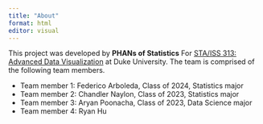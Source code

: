 ```yaml
---
title: "About"
format: html
editor: visual
---
```


This project was developed by **PHANs of Statistics** For [STA/ISS 313: Advanced Data Visualization](https://vizdata.org/) at Duke University. The team is comprised of the following team members.

-   Team member 1: Federico Arboleda, Class of 2024, Statistics major
-   Team member 2: Chandler Naylon, Class of 2023, Statistics major
-   Team member 3: Aryan Poonacha, Class of 2023, Data Science major
-   Team member 4: Ryan Hu
